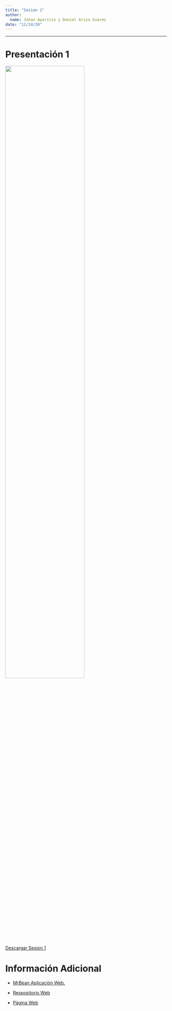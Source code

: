 ```yaml
---
title: "Sesion 1"
author:
  name: Johan Aparicio y Daniel Ariza Suarez
date: "11/24/20"
---
```


---

# Presentación 1

<a href="sessions/sesion_1.pdf" download = "sesion_1"><img src="images/sesion_1.png"   class="center" width="70%" ></a>

<a href="sessions/sesion_1.pdf" download="sesion_1"> Descargar Sesion 1 </a>

# Información Adicional

* [MrBean Aplicación Web.](https://beanteam.shinyapps.io/MrBean/)

* [Respositorio Web](https://github.com/AparicioJohan/MrBeanApp)

* [Página Web](Web MrBean: https:// mrpackages.netlify.app/mrbean.html)
